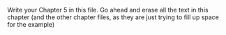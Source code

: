 \doublespacing

Write your Chapter 5 in this file. Go ahead and erase all the text in this chapter (and the other chapter files, as they are just trying to fill up space for the example)

\lipsum
